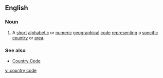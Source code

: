 ==English==
{{wikipedia}}

===Noun===
{{en-noun|sg=[[country]] [[code]]}}

# A [[short]] [[alphabetic]] or [[numeric]] [[geographical]] [[code]] [[representing]] a [[specific]] [[country]] or [[area]].

===See also===
*[[Country Code]]

[[vi:country code]]
